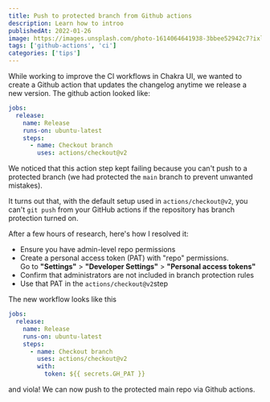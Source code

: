 ```yaml
---
title: Push to protected branch from Github actions
description: Learn how to introo
publishedAt: 2022-01-26
image: https://images.unsplash.com/photo-1614064641938-3bbee52942c7?ixlib=rb-1.2.1&ixid=MnwxMjA3fDB8MHxwaG90by1wYWdlfHx8fGVufDB8fHx8&auto=format&fit=crop&w=2340&q=80
tags: ['github-actions', 'ci']
categories: ['tips']
---
```


While working to improve the CI workflows in Chakra UI, we wanted to create a Github action that updates the changelog anytime we release a new version. The github action looked like:

```yaml
jobs:
  release:
    name: Release
    runs-on: ubuntu-latest
    steps:
      - name: Checkout branch
        uses: actions/checkout@v2
```

We noticed that this action step kept failing because you can't push to a protected branch (we had protected the `main` branch to prevent unwanted mistakes).

It turns out that, with the default setup used in `actions/checkout@v2`, you can't `git push` from your GitHub actions if the repository has branch protection turned on.

After a few hours of research, here's how I resolved it:

- Ensure you have admin-level repo permissions
- Create a personal access token (PAT) with "repo" permissions. <br/> Go to **"Settings"** > **"Developer Settings"** > **"Personal access tokens"**
- Confirm that administrators are not included in branch protection rules
- Use that PAT in the `actions/checkout@v2`step

The new workflow looks like this

```yaml
jobs:
  release:
    name: Release
    runs-on: ubuntu-latest
    steps:
      - name: Checkout branch
        uses: actions/checkout@v2
        with:
          token: ${{ secrets.GH_PAT }}
```

and viola! We can now push to the protected main repo via Github actions.
